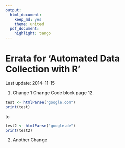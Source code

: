 ```yaml
---
output:
  html_document:
    keep_md: yes
    theme: united
  pdf_document:
    highlight: tango
---
```


# Errata for 'Automated Data Collection with R'


Last update: 2014-11-15

1. Change 1
Change Code block page 12.

````r
test <- htmlParse("google.com")
print(test)
````

to

````r
test2 <- htmlParse("google.de")
print(test2)
````

2. Another Change



